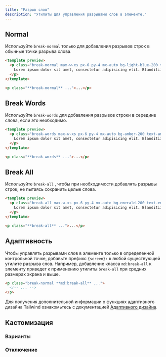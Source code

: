 ```yaml
---
title: "Разрыв слов"
description: "Утилиты для управления разрывами слов в элементе."
---
```




## Normal

Используйте `break-normal` только для добавления разрывов строк в обычные точки разрыва слова.

```html lightBlue
<template preview>
  <p class="break-normal max-w-xs px-6 py-4 mx-auto bg-light-blue-200 text-light-blue-500 font-medium rounded-lg">
    Lorem ipsum dolor sit amet, consectetur adipisicing elit. Blanditiisitaquequodpraesentiumexplicaboincidunt? Dolores beatae nam at sed dolorum ratione dolorem nisi velit cum.
  </p>
</template>

<p class="**break-normal** ...">...</p>
```

## Break Words

Используйте `break-words` для добавления разрывов строки в середине слова, если это необходимо.

```html amber
<template preview>
  <p class="break-words max-w-xs px-6 py-4 mx-auto bg-amber-200 text-amber-500 font-medium rounded-lg">
    Lorem ipsum dolor sit amet, consectetur adipisicing elit. Blanditiisitaquequodpraesentiumexplicaboincidunt? Dolores beatae nam at sed dolorum ratione dolorem nisi velit cum.
  </p>
</template>

<p class="**break-words** ...">...</p>
```

## Break All

Используйте `break-all` , чтобы при необходимости добавлять разрывы строк, не пытаясь сохранить целые слова.

```html emerald
<template preview>
  <p class="break-all max-w-xs px-6 py-4 mx-auto bg-emerald-200 text-emerald-500 font-medium rounded-lg">
    Lorem ipsum dolor sit amet, consectetur adipisicing elit. Blanditiisitaquequodpraesentiumexplicaboincidunt? Dolores beatae nam at sed dolorum ratione dolorem nisi velit cum.
  </p>
</template>

<p class="**break-all** ...">...</p>
```

## Адаптивность

Чтобы управлять разрывами слов в элементе только в определенной контрольной точке, добавьте префикс `{screen}:` к любой существующей утилите разрыва слов. Например, добавление класса `md:break-all` к элементу приведет к применению утилиты `break-all` при средних размерах экрана и выше.

```html
<p class="break-normal **md:break-all** ...">
  <!-- ... -->
</p>
```

Для получения дополнительной информации о функциях адаптивного дизайна Tailwind ознакомьтесь с документацией [Адаптивного дизайна](/docs/responsive-design).

## Кастомизация

### Варианты

<Variants plugin="wordBreak" />

### Отключение

<Disabling plugin="wordBreak" />
